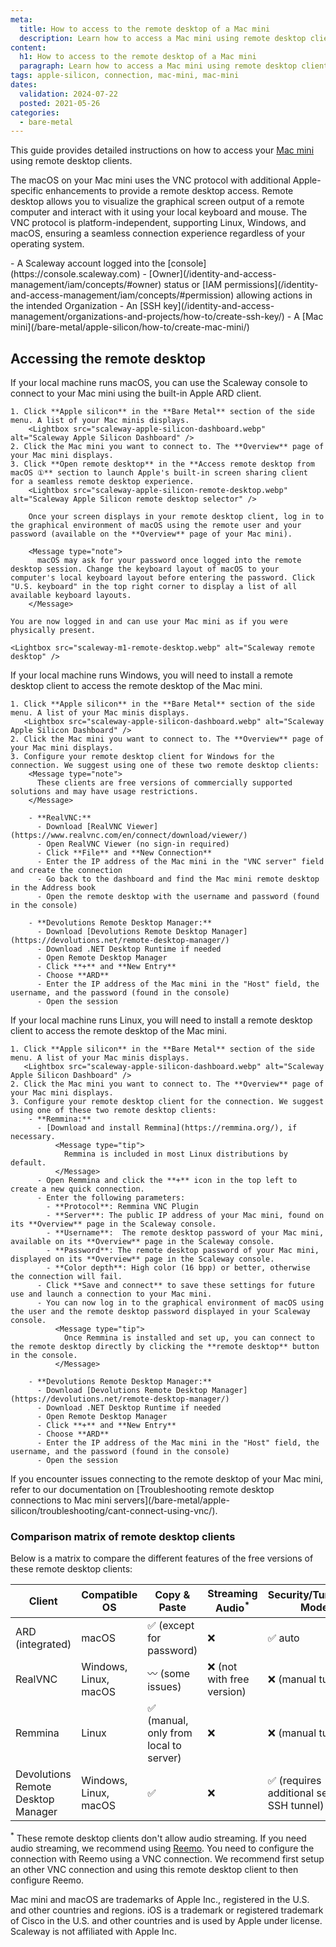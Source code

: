 ```yaml
---
meta:
  title: How to access to the remote desktop of a Mac mini
  description: Learn how to access a Mac mini using remote desktop clients on macOS, Windows, and Linux.
content:
  h1: How to access to the remote desktop of a Mac mini
  paragraph: Learn how to access a Mac mini using remote desktop clients on macOS, Windows, and Linux.
tags: apple-silicon, connection, mac-mini, mac-mini
dates:
  validation: 2024-07-22
  posted: 2021-05-26
categories:
  - bare-metal
---
```


This guide provides detailed instructions on how to access your [Mac mini](/bare-metal/apple-silicon/concepts/#mac-mini) using remote desktop clients.

The macOS on your Mac mini uses the VNC protocol with additional Apple-specific enhancements to provide a remote desktop access.
Remote desktop allows you to visualize the graphical screen output of a remote computer and interact with it using your local keyboard and mouse.
The VNC protocol is platform-independent, supporting Linux, Windows, and macOS, ensuring a seamless connection experience regardless of your operating system.

<Macro id="requirements" />
- A Scaleway account logged into the [console](https://console.scaleway.com)
- [Owner](/identity-and-access-management/iam/concepts/#owner) status or [IAM permissions](/identity-and-access-management/iam/concepts/#permission) allowing actions in the intended Organization
- An [SSH key](/identity-and-access-management/organizations-and-projects/how-to/create-ssh-key/)
- A [Mac mini](/bare-metal/apple-silicon/how-to/create-mac-mini/)

## Accessing the remote desktop
<Tabs id="os">
  <TabsTab label="macOS">
    If your local machine runs macOS, you can use the Scaleway console to connect to your Mac mini using the built-in Apple ARD client.

    1. Click **Apple silicon** in the **Bare Metal** section of the side menu. A list of your Mac minis displays.
        <Lightbox src="scaleway-apple-silicon-dashboard.webp" alt="Scaleway Apple Silicon Dashboard" />
    2. Click the Mac mini you want to connect to. The **Overview** page of your Mac mini displays.
    3. Click **Open remote desktop** in the **Access remote desktop from macOS ①** section to launch Apple's built-in screen sharing client for a seamless remote desktop experience.
        <Lightbox src="scaleway-apple-silicon-remote-desktop.webp" alt="Scaleway Apple Silicon remote desktop selector" />

        Once your screen displays in your remote desktop client, log in to the graphical environment of macOS using the remote user and your password (available on the **Overview** page of your Mac mini).

        <Message type="note">
          macOS may ask for your password once logged into the remote desktop session. Change the keyboard layout of macOS to your computer's local keyboard layout before entering the password. Click "U.S. keyboard" in the top right corner to display a list of all available keyboard layouts.
        </Message>

    You are now logged in and can use your Mac mini as if you were physically present.

    <Lightbox src="scaleway-m1-remote-desktop.webp" alt="Scaleway remote desktop" />

  </TabsTab>
  <TabsTab label="Windows">
    If your local machine runs Windows, you will need to install a remote desktop client to access the remote desktop of the Mac mini. 
    
    1. Click **Apple silicon** in the **Bare Metal** section of the side menu. A list of your Mac minis displays.
       <Lightbox src="scaleway-apple-silicon-dashboard.webp" alt="Scaleway Apple Silicon Dashboard" />
    2. Click the Mac mini you want to connect to. The **Overview** page of your Mac mini displays.
    3. Configure your remote desktop client for Windows for the connection. We suggest using one of these two remote desktop clients:
        <Message type="note">
          These clients are free versions of commercially supported solutions and may have usage restrictions.
        </Message>

        - **RealVNC:**
          - Download [RealVNC Viewer](https://www.realvnc.com/en/connect/download/viewer/)
          - Open RealVNC Viewer (no sign-in required)
          - Click **File** and **New Connection**
          - Enter the IP address of the Mac mini in the "VNC server" field and create the connection
          - Go back to the dashboard and find the Mac mini remote desktop in the Address book
          - Open the remote desktop with the username and password (found in the console)

        - **Devolutions Remote Desktop Manager:**
          - Download [Devolutions Remote Desktop Manager](https://devolutions.net/remote-desktop-manager/)
          - Download .NET Desktop Runtime if needed
          - Open Remote Desktop Manager
          - Click **+** and **New Entry**
          - Choose **ARD**
          - Enter the IP address of the Mac mini in the "Host" field, the username, and the password (found in the console)
          - Open the session

  </TabsTab>
  <TabsTab label="Linux">
    If your local machine runs Linux, you will need to install a remote desktop client to access the remote desktop of the Mac mini. 

    1. Click **Apple silicon** in the **Bare Metal** section of the side menu. A list of your Mac minis displays.
       <Lightbox src="scaleway-apple-silicon-dashboard.webp" alt="Scaleway Apple Silicon Dashboard" />
    2. Click the Mac mini you want to connect to. The **Overview** page of your Mac mini displays.
    3. Configure your remote desktop client for the connection. We suggest using one of these two remote desktop clients:
        - **Remmina:**
          - [Download and install Remmina](https://remmina.org/), if necessary.
              <Message type="tip">
                Remmina is included in most Linux distributions by default.
              </Message>
          - Open Remmina and click the **+** icon in the top left to create a new quick connection.
          - Enter the following parameters:
            - **Protocol**: Remmina VNC Plugin
            - **Server**: The public IP address of your Mac mini, found on its **Overview** page in the Scaleway console.
            - **Username**:  The remote desktop password of your Mac mini, available on its **Overview** page in the Scaleway console.
            - **Password**: The remote desktop password of your Mac mini, displayed on its **Overview** page in the Scaleway console.
            - **Color depth**: High color (16 bpp) or better, otherwise the connection will fail.
          - Click **Save and connect** to save these settings for future use and launch a connection to your Mac mini.
          - You can now log in to the graphical environment of macOS using the user and the remote desktop password displayed in your Scaleway console.
              <Message type="tip">
                Once Remmina is installed and set up, you can connect to the remote desktop directly by clicking the **remote desktop** button in the console.
              </Message>

        - **Devolutions Remote Desktop Manager:**
          - Download [Devolutions Remote Desktop Manager](https://devolutions.net/remote-desktop-manager/)
          - Download .NET Desktop Runtime if needed
          - Open Remote Desktop Manager
          - Click **+** and **New Entry**
          - Choose **ARD**
          - Enter the IP address of the Mac mini in the "Host" field, the username, and the password (found in the console)
          - Open the session
  </TabsTab>
</Tabs>

<Message type="tip">
  If you encounter issues connecting to the remote desktop of your Mac mini, refer to our documentation on [Troubleshooting remote desktop connections to Mac mini servers](/bare-metal/apple-silicon/troubleshooting/cant-connect-using-vnc/).
</Message>

### Comparison matrix of remote desktop clients

Below is a matrix to compare the different features of the free versions of these remote desktop clients:

| Client                          | Compatible OS | Copy & Paste                               | Streaming Audio<sup>*</sup>          | Security/Tunneling Mode                          | High Quality Compatibility | Display Responsiveness |
|---------------------------------|---------------|--------------------------------------------|--------------------------|--------------------------------------------------|----------------------------|------------------------|
| ARD (integrated)                | macOS         | ✅ (except for password)                   | ❌                       | ✅ auto                                           | ⭐⭐⭐                       | ⭐⭐⭐                   |
| RealVNC                         | Windows, Linux, macOS           | 〰️ (some issues)                          | ❌ (not with free version) | ❌ (manual tunnel) | ❌                         | ⭐ (not recommended)   |
| Remmina                         | Linux         | ✅ (manual, only from local to server)     | ❌                       | ❌ (manual tunnel)                               | ❌                         | ⭐                    |
| Devolutions Remote Desktop Manager | Windows, Linux, macOS       | ✅                                        | ❌                       | ✅ (requires additional setup - SSH tunnel)      | ❌                         | ⭐⭐                    |

<sup>*</sup> These remote desktop clients don't allow audio streaming. If you need audio streaming, we recommend using [Reemo](/tutorials/access-mac-mini-with-reemo/). You need to configure the connection with Reemo using a VNC connection. We recommend first setup an other VNC connection and using this remote desktop client to then configure Reemo.

<Message type="note">
  Mac mini and macOS are trademarks of Apple Inc., registered in the U.S. and other countries and regions. iOS is a trademark or registered trademark of Cisco in the U.S. and other countries and is used by Apple under license. Scaleway is not affiliated with Apple Inc.
</Message>